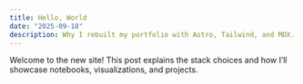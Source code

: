 ```yaml
---
title: Hello, World
date: "2025-09-18"
description: Why I rebuilt my portfolio with Astro, Tailwind, and MDX.
---
```



Welcome to the new site! This post explains the stack choices and how I’ll showcase notebooks, visualizations, and projects.